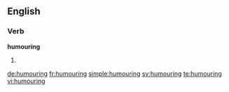==English==

===Verb===
'''humouring'''

#{{present participle of|humour}}

[[de:humouring]]
[[fr:humouring]]
[[simple:humouring]]
[[sv:humouring]]
[[te:humouring]]
[[vi:humouring]]